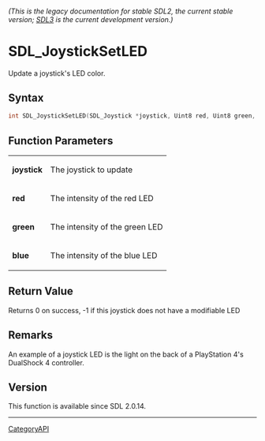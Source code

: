 ====== (This is the legacy documentation for stable SDL2, the current stable version; [https://wiki.libsdl.org/SDL3/ SDL3] is the current development version.) ======
= SDL_JoystickSetLED =

Update a joystick's LED color.

== Syntax ==

<syntaxhighlight lang='c'>
int SDL_JoystickSetLED(SDL_Joystick *joystick, Uint8 red, Uint8 green, Uint8 blue);
</syntaxhighlight>

== Function Parameters ==

{|
|'''joystick'''
|The joystick to update
|-
|'''red'''
|The intensity of the red LED
|-
|'''green'''
|The intensity of the green LED
|-
|'''blue'''
|The intensity of the blue LED
|}

== Return Value ==

Returns 0 on success, -1 if this joystick does not have a modifiable LED

== Remarks ==

An example of a joystick LED is the light on the back of a PlayStation 4's
DualShock 4 controller.

== Version ==

This function is available since SDL 2.0.14.

----
[[CategoryAPI]]


